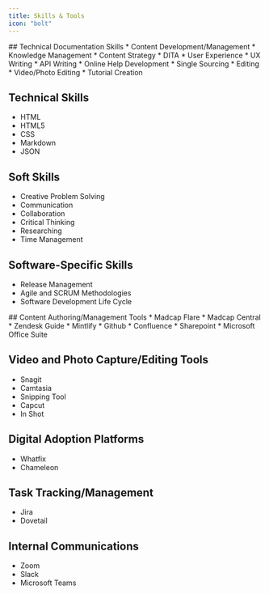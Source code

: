 ```yaml
---
title: Skills & Tools
icon: "bolt"
---
```

<Tabs>
<Tab title="Skills">
## Technical Documentation Skills
* Content Development/Management
* Knowledge Management
* Content Strategy
* DITA
* User Experience
* UX Writing
* API Writing
* Online Help Development
* Single Sourcing
* Editing
* Video/Photo Editing
* Tutorial Creation

## Technical Skills
* HTML
* HTML5
* CSS
* Markdown
* JSON

## Soft Skills
* Creative Problem Solving
* Communication
* Collaboration
* Critical Thinking
* Researching
* Time Management


## Software-Specific Skills
* Release Management
* Agile and SCRUM Methodologies
* Software Development Life Cycle
</Tab>
<Tab title="Tools">
## Content Authoring/Management Tools
* Madcap Flare
* Madcap Central
* Zendesk Guide
* Mintlify
* Github
* Confluence
* Sharepoint
* Microsoft Office Suite 

## Video and Photo Capture/Editing Tools
* Snagit
* Camtasia
* Snipping Tool
* Capcut
* In Shot 

## Digital Adoption Platforms
* Whatfix
* Chameleon

## Task Tracking/Management
* Jira
* Dovetail

## Internal Communications
* Zoom
* Slack
* Microsoft Teams
</Tab>
</Tabs>
